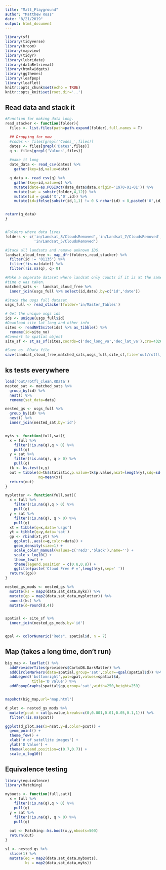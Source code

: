 ```yaml
---
title: "Matt_Playground"
author: "Matthew Ross"
date: "8/21/2019"
output: html_document
---
```


```r
library(sf)
library(tidyverse)
library(broom)
library(mapview)
library(tidyr)
library(lubridate)
library(dataRetrieval)
library(htmlwidgets)
library(ggthemes)
library(leafpop)
library(leaflet)
knitr::opts_chunk$set(echo = TRUE)
knitr::opts_knit$set(root.dir='..')
```

## Read data and stack it

```r

#Function for making data long. 
read_stacker <- function(folder){
  files <- list.files(path=path.expand(folder),full.names = T)

  ## Dropping for now
  #codes <- files[grepl('Codes_',files)]
  dates <- files[grepl('Dates',files)]
  q <- files[grepl('Values',files)]
  
  #make it long
  date_data <- read_csv(dates) %>%
    gather(key=id,value=date)

  q_data <- read_csv(q) %>%
    gather(key=id,value=q) %>%
    mutate(date=as.POSIXct(date_data$date,origin='1970-01-01')) %>%
    mutate(sat = substr(folder,4,12)) %>%
    mutate(id = gsub('X','0',id)) %>%
    mutate(id=ifelse(substr(id,1,1) != 0 & nchar(id) < 8,paste0('0',id),id))


return(q_data)
}


#Folders where data lives
folders <- c('in/Landsat_8/CloudsRemoved','in/Landsat_7/CloudsRemoved',
             'in/Landsat_5/CloudsRemoved')

#Stack all landsats and remove unknown IDS. 
landsat_cloud_free <- map_dfr(folders,read_stacker) %>%
  filter(id != '01135') %>%
  filter(!is.na(date)) %>%
  filter(!is.na(q), q> 0) 

#Make a separate dataset where landsat only counts if it is at the same 
#time q was taken. 
matched_sats <-  landsat_cloud_free %>%
  inner_join(usgs_full %>% select(id,date),by=c('id','date')) 

#Stack the usgs full dataset
usgs_full <- read_stacker(folder='in/Master_Tables')

# Get the unique usgs ids
ids <- unique(usgs_full$id)
#Download site lat long and other info
sites <- readNWISsite(ids) %>% as_tibble() %>%
  rename(id=site_no)
#Convert to spatial object
site_sf <- st_as_sf(sites,coords=c('dec_long_va','dec_lat_va'),crs=4326)

#Save as .RData file
save(landsat_cloud_free,matched_sats,usgs_full,site_sf,file='out/rotfl_clean.RData')
```


## ks tests everywhere
```r
load('out/rotfl_clean.RData')
nested_sat <- matched_sats %>%
  group_by(id) %>%
  nest() %>%
  rename(sat_data=data)

nested_gs <- usgs_full %>%
  group_by(id) %>%
  nest() %>%
  inner_join(nested_sat,by='id')


myks <- function(full,sat){
  x = full %>%
    filter(!is.na(q),q > 0) %>%
    pull(q)
  y = sat %>%
    filter(!is.na(q), q > 0) %>%
    pull(q)
  tk <- ks.test(x,y)
  out = tibble(d=tk$statistic,p.value=tk$p.value,nsat=length(y),sdq=sd(x),
               mq=mean(x))
  return(out)
}

myplotter <- function(full,sat){
  x = full %>%
    filter(!is.na(q),q > 0) %>%
    pull(q)
  y = sat %>%
    filter(!is.na(q), q > 0) %>%
    pull(q)
  xt = tibble(q=x,data='usgs')
  yt = tibble(q=y,data='sat')
  gp <- rbind(xt,yt) %>%
    ggplot(.,aes(x=q,color=data)) +
    geom_density(size=1) + 
    scale_color_manual(values=c('red3','black'),name='') + 
    scale_x_log10() + 
    theme_few() + 
    theme(legend.position = c(0.8,0.8)) + 
    ggtitle(paste('Cloud Free # =',length(y),sep=' '))
  return((gp))
}

nested_gs_mods <- nested_gs %>%
  mutate(ks = map2(data,sat_data,myks)) %>%
  mutate(gp = map2(data,sat_data,myplotter)) %>%
  unnest(ks) %>%
  mutate(d=round(d,4))


spatial <- site_sf %>%
  inner_join(nested_gs_mods,by='id')


qpal <- colorNumeric("Reds", spatial$d, n = 7)
```

## Map (takes a long time, don't run)
```r
big_map <- leaflet() %>%
  addProviderTiles(providers$CartoDB.DarkMatter) %>%
  addCircleMarkers(data=spatial,group='sat',color=~qpal(spatial$d)) %>%
  addLegend('bottomright',pal=qpal,values=spatial$d,
            title='D Value') %>%
  addPopupGraphs(spatial$gp,group='sat',width=250,height=250) 


mapshot(big_map,url='map.html')
```


```r
d_plot <- nested_gs_mods %>%
  mutate(pcut = cut(p.value,breaks=c(0,0.001,0.01,0.05,0.1,1))) %>%
  filter(!is.na(pcut))

ggplot(d_plot,aes(x=nsat,y=d,color=pcut)) + 
  geom_point() + 
  theme_few() + 
  xlab('# of satellite images') + 
  ylab('D Value') + 
  theme(legend.position=c(0.7,0.7)) + 
  scale_x_log10()


```


## Equivalence testing

```r
library(equivalence)
library(Matching)

myboots <- function(full,sat){
  x = full %>%
    filter(!is.na(q),q > 0) %>%
    pull(q)
  y = sat %>%
    filter(!is.na(q), q > 0) %>%
    pull(q)
  
  out <- Matching::ks.boot(x,y,nboots=500)
  return(out)
}

s1 <- nested_gs %>% 
  slice(1) %>%
  mutate(eq = map2(data,sat_data,myboots),
         ks = map2(data,sat_data,myks))


```

 